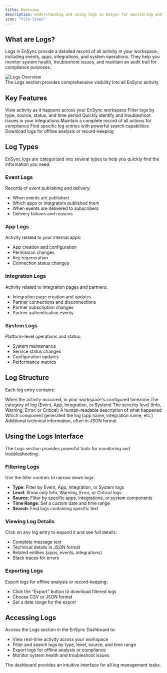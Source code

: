 ```yaml
---
title: Overview
description: Understanding and using logs in EnSync for monitoring and troubleshooting
icon: "file-lines"
---
```


## What are Logs?

Logs in EnSync provide a detailed record of all activity in your workspace, including events, apps, integrations, and system operations. They help you monitor system health, troubleshoot issues, and maintain an audit trail for compliance purposes.

<Frame>
  <img src="/images/logs-overview.png" alt="Logs Overview" />
  <figcaption className="text-center text-sm text-gray-500 mt-2">The Logs section provides comprehensive visibility into all EnSync activity</figcaption>
</Frame>

## Key Features

<CardGroup cols={3}>
  <Card title="Real-time Monitoring" icon="clock">
    View activity as it happens across your EnSync workspace
  </Card>
  
  <Card title="Advanced Filtering" icon="filter">
    Filter logs by type, source, status, and time period
  </Card>
  
  <Card title="Error Tracking" icon="triangle-exclamation">
    Quickly identify and troubleshoot issues in your integrations
  </Card>
  
  <Card title="Audit Trail" icon="clipboard-check">
    Maintain a complete record of all actions for compliance
  </Card>
  
  <Card title="Search" icon="magnifying-glass">
    Find specific log entries with powerful search capabilities
  </Card>
  
  <Card title="Export" icon="download">
    Download logs for offline analysis or record-keeping
  </Card>
</CardGroup>

## Log Types

EnSync logs are categorized into several types to help you quickly find the information you need:

### Event Logs

Records of event publishing and delivery:
- When events are published
- Which apps or integrators published them
- When events are delivered to subscribers
- Delivery failures and reasons

### App Logs

Activity related to your internal apps:
- App creation and configuration
- Permission changes
- Key regeneration
- Connection status changes

### Integration Logs

Activity related to integration pages and partners:
- Integration page creation and updates
- Partner connections and disconnections
- Partner subscription changes
- Partner authentication events

### System Logs

Platform-level operations and status:
- System maintenance
- Service status changes
- Configuration updates
- Performance metrics

## Log Structure

Each log entry contains:

<AccordionGroup>
  <Accordion icon="clock" title="Timestamp">
    When the activity occurred, in your workspace's configured timezone
  </Accordion>
  
  <Accordion icon="tag" title="Log Type">
    The category of log (Event, App, Integration, or System)
  </Accordion>
  
  <Accordion icon="circle-info" title="Level">
    The severity level (Info, Warning, Error, or Critical)
  </Accordion>
  
  <Accordion icon="message" title="Message">
    A human-readable description of what happened
  </Accordion>
  
  <Accordion icon="id-card" title="Source">
    Which component generated the log (app name, integration name, etc.)
  </Accordion>
  
  <Accordion icon="code" title="Details">
    Additional technical information, often in JSON format
  </Accordion>
</AccordionGroup>

## Using the Logs Interface

The Logs section provides powerful tools for monitoring and troubleshooting:

### Filtering Logs

Use the filter controls to narrow down logs:
- **Type**: Filter by Event, App, Integration, or System logs
- **Level**: Show only Info, Warning, Error, or Critical logs
- **Source**: Filter by specific apps, integrations, or system components
- **Time Range**: Set a custom date and time range
- **Search**: Find logs containing specific text

### Viewing Log Details

Click on any log entry to expand it and see full details:
- Complete message text
- Technical details in JSON format
- Related entities (apps, events, integrations)
- Stack traces for errors

### Exporting Logs

Export logs for offline analysis or record-keeping:
- Click the "Export" button to download filtered logs
- Choose CSV or JSON format
- Set a date range for the export

## Accessing Logs

Access the Logs section in the EnSync Dashboard to:
- View real-time activity across your workspace
- Filter and search logs by type, level, source, and time range
- Export logs for offline analysis or compliance
- Monitor system health and troubleshoot issues

The dashboard provides an intuitive interface for all log management tasks.
